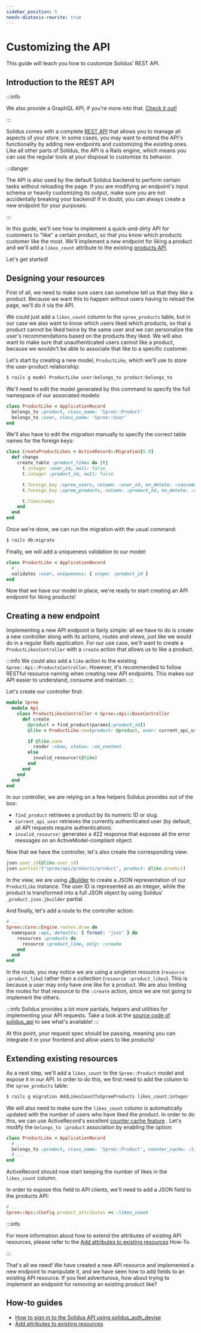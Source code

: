 ```yaml
---
sidebar_position: 5
needs-diataxis-rewrite: true
---
```


# Customizing the API

This guide will teach you how to customize Solidus' REST API.

## Introduction to the REST API

:::info

We also provide a GraphQL API, if you're more into
that. [Check it out!](https://github.com/solidusio-contrib/solidus_graphql_api)

:::

Solidus comes with a complete [REST API](https://github.com/solidusio/solidus/tree/master/api) that
allows you to manage all aspects of your store. In some cases, you may want to extend the API's
functionality by adding new endpoints and customizing the existing ones. Like all other parts of
Solidus, the API is a Rails engine, which means you can use the regular tools at your disposal to
customize its behavior.

:::danger

The API is also used by the default Solidus backend to perform certain tasks without reloading the
page. If you are modifying an endpoint's input schema or heavily customizing its output, make sure
you are not accidentally breaking your backend! If in doubt, you can always create a new endpoint
for your purposes.

:::

In this guide, we'll see how to implement a quick-and-dirty API for customers to "like" a certain
product, so that you know which products customer like the most. We'll implement a new endpoint for
liking a product and we'll add a `likes_count` attribute to the
existing [products API](https://solidus.docs.stoplight.io/api-reference/products/list-products).

Let's get started!

## Designing your resources

First of all, we need to make sure users can somehow tell us that they like a product. Because we
want this to happen without users having to reload the page, we'll do it via the API.

We could just add a `likes_count` column to the `spree_products` table, but in our case we also want
to know which users liked which products, so that a product cannot be liked twice by the same user
and we can personalize the user's recommendations based on the products they liked. We will also
want to make sure that unauthenticated users cannot like a product, because we wouldn't be able to
associate that like to a specific customer.

Let's start by creating a new model, `ProductLike`, which we'll use to store the user-product
relationship:

```bash
$ rails g model ProductLike user:belongs_to product:belongs_to
```

We'll need to edit the model generated by this command to specify the full namespace of our
associated models:

```ruby title="app/models/product_like.rb"
class ProductLike < ApplicationRecord
  belongs_to :product, class_name: 'Spree::Product'
  belongs_to :user, class_name: 'Spree::User'
end
```

We'll also have to edit the migration manually to specify the correct table names for the foreign
keys:

```ruby
class CreateProductLikes < ActiveRecord::Migration[6.0]
  def change
    create_table :product_likes do |t|
      t.integer :user_id, null: false
      t.integer :product_id, null: false

      t.foreign_key :spree_users, column: :user_id, on_delete: :cascade
      t.foreign_key :spree_products, column: :product_id, on_delete: :cascade

      t.timestamps
    end
  end
end
```

Once we're done, we can run the migration with the usual command:

```bash
$ rails db:migrate
```

Finally, we will add a uniqueness validation to our model:

```ruby title="app/models/product_like.rb"
class ProductLike < ApplicationRecord
  # ...
  validates :user, uniqueness: { scope: :product_id }
end
```

Now that we have our model in place, we're ready to start creating an API endpoint for liking
products!

## Creating a new endpoint

Implementing a new API endpoint is fairly simple: all we have to do is create a new controller along
with its actions, routes and views, just like we would do in a regular Rails application. For our
use case, we'll want to create a `ProductLikesController` with a `create` action that allows us to
like a product.

:::info
We could also add a `like` action to the existing `Spree::Api::ProductsController`. However, it's
recommended to follow RESTful resource naming when creating new API endpoints. This makes our API
easier to understand, consume and maintain.
:::

Let's create our controller first:

```ruby title="app/controllers/spree/api/product\_likes\_controller.rb"
module Spree
  module Api
    class ProductLikesController < Spree::Api::BaseController
      def create
        @product = find_product(params[:product_id])
        @like = ProductLike.new(product: @product, user: current_api_user)

        if @like.save
          render :show, status: :no_content
        else
          invalid_resource!(@like)
        end
      end
    end
  end
end
```

In our controller, we are relying on a few helpers Solidus provides out of the box:

* `find_product` retrieves a product by its numeric ID or slug.
* `current_api_user` retrieves the currently authenticated user \(by default, all API requests
require authentication\).
* `invalid_resource!` generates a 422 response that exposes all the error messages on an
ActiveModel-compliant object.

Now that we have the controller, let's also create the corresponding view:

```ruby title="app/views/spree/api/product\_likes/show.json.jbuilder"
json.user_id(@like.user_id)
json.partial!("spree/api/products/product", product: @like.product)
```

In the view, we are using [JBuilder](https://github.com/rails/jbuilder) to create a JSON
representation of our `ProductLike` instance. The user ID is represented as an integer, while the
product is transformed into a full JSON object by using Solidus' `_product.json.jbuilder` partial.

And finally, let's add a route to the controller action:

```ruby title="config/routes.rb"
# ...
Spree::Core::Engine.routes.draw do
  namespace :api, defaults: { format: 'json' } do
    resources :products do
      resource :product_like, only: :create
    end
  end
end
```

In the route, you may notice we are using a singleton resource \(`resource :product_like`\) rather
than a collection \(`resource :product_likes`\). This is because a user may only have one like for a
product. We are also limiting the routes for that resource to the `:create` action, since we are not
going to implement the others.

:::info
Solidus provides a lot more partials, helpers and utilities for implementing your API requests. Take
a look at the [source code of solidus\_api](https://github.com/solidusio/solidus/tree/master/api) to
see what's available!
:::

At this point, your request spec should be passing, meaning you can integrate it in your frontend
and allow users to like products!

## Extending existing resources

As a next step, we'll add a `likes_count` to the `Spree::Product` model and expose it in our API. In
order to do this, we first need to add the column to the `spree_products` table:

```bash
$ rails g migration AddLikesCountToSpreeProducts likes_count:integer
```

We will also need to make sure the `likes_count` column is automatically updated with the number of
users who have liked the product. In order to do this, we can use ActiveRecord's
excellent [counter cache feature](https://guides.rubyonrails.org/association_basics.html#options-for-belongs-to-counter-cache)
. Let's modify the `belongs_to :product` association by enabling the option:

```ruby
class ProductLike < ApplicationRecord
  # ...
  belongs_to :product, class_name: 'Spree::Product', counter_cache: :likes_count
  # ...
end
```

ActiveRecord should now start keeping the number of likes in the `likes_count` column.

In order to expose this field to API clients, we'll need to add a JSON field to the products API:

```ruby title="config/initializers/spree.rb"
# ...
Spree::Api::Config.product_attributes << :likes_count
```

:::info

For more information about how to extend the attributes of existing API resources, please refer to the
[Add attributes to existing resources][how-to-add-attributes-to-existing-resources] How-To.

:::

That's all we need! We have created a new API resource and implemented a new endpoint to manipulate
it, and we have seen how to add fields to an existing API resource. If you feel adventurous, how
about trying to implement an endpoint for _removing_ an existing product like?

## How-to guides

- [How to sign in to the Solidus API using solidus_auth_devise][how-to-sign-in-to-the-solidus-api-using-solidus_auth_devise]
- [Add attributes to existing resources][how-to-add-attributes-to-existing-resources]

[how-to-sign-in-to-the-solidus-api-using-solidus_auth_devise]: /how-tos/how-to-sign-in-to-the-solidus-api-using-solidus_auth_devise.mdx
[how-to-add-attributes-to-existing-resources]: /how-tos/api/add-attributes-to-existing-resources.mdx
